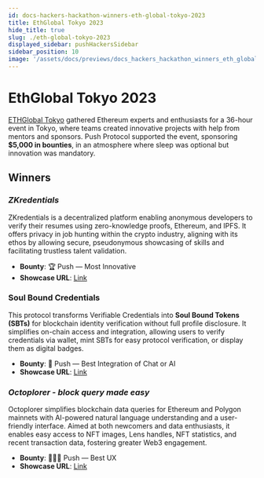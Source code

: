 ```yaml
---
id: docs-hackers-hackathon-winners-eth-global-tokyo-2023
title: EthGlobal Tokyo 2023
hide_title: true
slug: ./eth-global-tokyo-2023
displayed_sidebar: pushHackersSidebar
sidebar_position: 10
image: '/assets/docs/previews/docs_hackers_hackathon_winners_eth_global_tokyo_2023--ethglobal_tokyo_2023.png'
---
```


# EthGlobal Tokyo 2023

[ETHGlobal Tokyo](https://ethglobal.com/events/tokyo) gathered Ethereum experts and enthusiasts for a 36-hour event in Tokyo, where teams created innovative projects with help from mentors and sponsors. Push Protocol supported the event, sponsoring **$5,000 in bounties**, in an atmosphere where sleep was optional but innovation was mandatory.

## Winners

### _ZKredentials_

ZKredentials is a decentralized platform enabling anonymous developers to verify their resumes using zero-knowledge proofs, Ethereum, and IPFS. It offers privacy in job hunting within the crypto industry, aligning with its ethos by allowing secure, pseudonymous showcasing of skills and facilitating trustless talent validation.

- **Bounty**: 🏆 Push — Most Innovative
- **Showcase URL**: [Link](https://ethglobal.com/showcase/zkredentials-costv)

### Soul Bound Credentials

This protocol transforms Verifiable Credentials into **Soul Bound Tokens (SBTs)** for blockchain identity verification without full profile disclosure. It simplifies on-chain access and integration, allowing users to verify credentials via wallet, mint SBTs for easy protocol verification, or display them as digital badges.

- **Bounty**: 💬 Push — Best Integration of Chat or AI
- **Showcase URL**: [Link](https://ethglobal.com/showcase/soul-bound-credentials-nwovz)

### _Octoplorer - block query made easy_

Octoplorer simplifies blockchain data queries for Ethereum and Polygon mainnets with AI-powered natural language understanding and a user-friendly interface. Aimed at both newcomers and data enthusiasts, it enables easy access to NFT images, Lens handles, NFT statistics, and recent transaction data, fostering greater Web3 engagement.

- **Bounty**: 👩🏽‍💻 Push — Best UX
- **Showcase URL**: [Link](https://ethglobal.com/showcase/octoplorer-block-query-made-easy-pdgmt)
